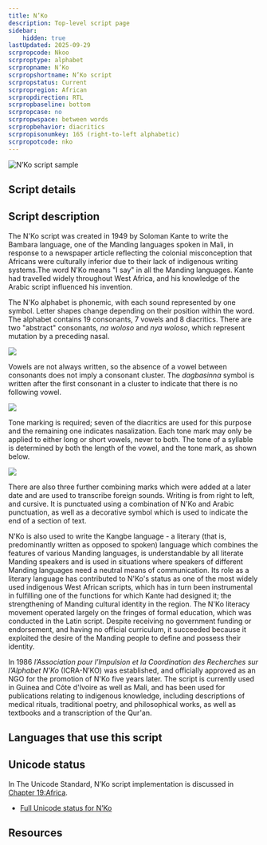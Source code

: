 ```yaml
---
title: N’Ko
description: Top-level script page
sidebar:
    hidden: true
lastUpdated: 2025-09-29
scrpropcode: Nkoo
scrproptype: alphabet
scrpropname: N’Ko
scrpropshortname: N’Ko script
scrpropstatus: Current
scrpropregion: African
scrpropdirection: RTL
scrpropbaseline: bottom
scrpropcase: no
scrpropwspace: between words
scrpropbehavior: diacritics
scrpropisonumkey: 165 (right-to-left alphabetic)
scrpropotcode: nko
---
```



![N’Ko script sample](../images/nkoo-sample.png "Image provided by Tim Brookes.")

## Script details

<ScriptDetails />

## Script description

The N'Ko script was created in 1949 by Soloman Kante to write the Bambara language, one of the Manding languages spoken in Mali, in response to a newspaper article reflecting the  colonial misconception that Africans were culturally inferior due to their lack of indigenous writing systems.The word N'Ko means "I say" in all the Manding languages. Kante had travelled widely throughout West Africa, and his knowledge of the Arabic script influenced his invention.

The N'Ko alphabet is phonemic, with each sound represented by one symbol. Letter shapes change depending on their position within the word. The alphabet contains 19 consonants, 7 vowels and 8 diacritics. There are two "abstract" consonants, _na woloso_ and _nya woloso_, which represent mutation by a preceding nasal. 

![](../images/nkoo-NkoAbstract.png)

Vowels are not always written, so the absence of a vowel between consonants does not imply a consonant cluster. The _dagbasinna_ symbol is written after the first consonant in a cluster to indicate that there is no following vowel.

![](../images/nkoo-NkoDagba.png)

Tone marking is required; seven of the diacritics are used for this purpose and the remaining one indicates nasalization. Each tone mark may only be applied to either long or short vowels, never to both. The tone of a syllable is determined by both the length of the vowel, and the tone mark, as shown below. 

![](../images/nkoo-NkoTone.png)

There are also three further combining marks which were added at a later date and are used to transcribe foreign sounds. Writing is from right to left, and cursive. It is punctuated using a combination of N'Ko and Arabic punctuation, as well as a decorative symbol which is used to indicate the end of a section of text.

N'Ko is also used to write the Kangbe language - a literary (that is, predominantly written as opposed to spoken) language which combines the features of various Manding languages, is understandable by all literate Manding speakers and is used in situations where speakers of different Manding languages need a neutral means of communication. Its role as a literary language has contributed to N'Ko's status as one of the most widely used indigenous West African scripts, which has in turn been instrumental in fulfilling one of the functions for which Kante had designed it; the strengthening of Manding cultural identity in the region. The N'Ko literacy movement operated largely on the fringes of formal education, which was conducted in the Latin script. Despite receiving no government funding or endorsement, and having no official curriculum, it succeeded because it exploited the desire of the Manding people to define and possess their identity.

In 1986 _l’Association pour l’Impulsion et la Coordination des Recherches sur l’Alphabet N’Ko_ (ICRA-N’KO) was established, and officially approved as an NGO for the promotion of N'Ko five years later. The script is currently used in Guinea and Côte d'Ivoire as well as Mali, and has been used for publications relating to indigenous knowledge, including descriptions of medical rituals, traditional poetry, and philosophical works, as well as textbooks and a transcription of the Qur'an.

## Languages that use this script

<WsList script='Nkoo' wsMax='5' />

## Unicode status

In The Unicode Standard, N’Ko script implementation is discussed in [Chapter 19:Africa](https://www.unicode.org/versions/latest/core-spec/chapter-19/#G18603).

- [Full Unicode status for N’Ko](/scrlang/unicode/nkoo-unicode)



## Resources

<ScriptResources detailSummary='seemore' />

